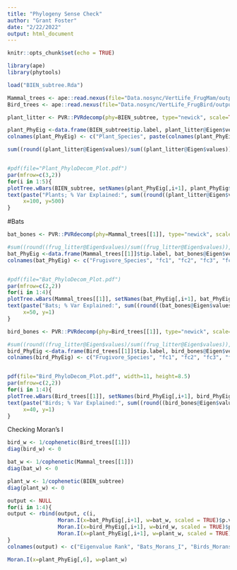```yaml
---
title: "Phylogeny Sense Check"
author: "Grant Foster"
date: "2/22/2022"
output: html_document
---
```


```r
knitr::opts_chunk$set(echo = TRUE)
```


```r
library(ape)
library(phytools)
```


```r
load("BIEN_subtree.Rda")

Mammal_trees <- ape::read.nexus(file="Data.nosync/VertLife_FrugMam/output.nex")
Bird_trees <- ape::read.nexus(file="Data.nosync/VertLife_FrugBird/output.nex")

```

```r
plant_litter <- PVR::PVRdecomp(phy=BIEN_subtree, type="newick", scale=TRUE)

plant_PhyEig <-data.frame(BIEN_subtree$tip.label, plant_litter@Eigen$vectors[,1:5])
colnames(plant_PhyEig) <- c("Plant_Species", paste(colnames(plant_PhyEig)[2:ncol(plant_PhyEig)], "PlDecomp", sep=""))

sum((round((plant_litter@Eigen$values)/sum((plant_litter@Eigen$values)),3)*100)[1])


#pdf(file="Plant_PhyloDecom_Plot.pdf")
par(mfrow=c(3,2))
for(i in 1:5){
plotTree.wBars(BIEN_subtree, setNames(plant_PhyEig[,i+1], plant_PhyEig$Plant_Species), fsize=100, scale=1000, tip.labels=F, lwd=1, width=0.001)
text(paste("Plants; % Var Explained:", sum((round((plant_litter@Eigen$values)/sum((plant_litter@Eigen$values)),3)*100)[i]), sep = " "), 
     x=100, y=500)
}
```

#Bats
```r
bat_bones <- PVR::PVRdecomp(phy=Mammal_trees[[1]], type="newick", scale=TRUE)

#sum((round((frug_litter@Eigen$values)/sum((frug_litter@Eigen$values)),3)*100)[1:3]) #first three vectors contain 66.4% of variation!!!
bat_PhyEig <-data.frame(Mammal_trees[[1]]$tip.label, bat_bones@Eigen$vectors[,1:4]) #take first three vectors and make them a dataframe
colnames(bat_PhyEig) <- c("Frugivore_Species", "fc1", "fc2", "fc3", "fc4")


#pdf(file="Bat_PhyloDecom_Plot.pdf")
par(mfrow=c(2,2))
for(i in 1:4){
plotTree.wBars(Mammal_trees[[1]], setNames(bat_PhyEig[,i+1], bat_PhyEig$Frugivore_Species), fsize=100, scale=100, tip.labels=F, lwd=1, width=0.001)
text(paste("Bats; % Var Explained:", sum((round((bat_bones@Eigen$values)/sum((bat_bones@Eigen$values)),3)*100)[i]), sep = " "), 
     x=50, y=1)
}


```


```r

bird_bones <- PVR::PVRdecomp(phy=Bird_trees[[1]], type="newick", scale=TRUE)

#sum((round((frug_litter@Eigen$values)/sum((frug_litter@Eigen$values)),3)*100)[1:3]) #first three vectors contain 66.4% of variation!!!
bird_PhyEig <-data.frame(Bird_trees[[1]]$tip.label, bird_bones@Eigen$vectors[,1:4]) #take first three vectors and make them a dataframe
colnames(bird_PhyEig) <- c("Frugivore_Species", "fc1", "fc2", "fc3", "fc4")


pdf(file="Bird_PhyloDecom_Plot.pdf", width=11, height=8.5)
par(mfrow=c(2,2))
for(i in 1:4){
plotTree.wBars(Bird_trees[[1]], setNames(bird_PhyEig[,i+1], bird_PhyEig$Frugivore_Species), fsize=0, scale=100, tip.labels=F, lwd=1, width=0.001)
text(paste("Birds; % Var Explained:", sum((round((bird_bones@Eigen$values)/sum((bird_bones@Eigen$values)),3)*100)[i]), sep = " "), 
     x=40, y=1)
}
```

Checking Moran's I
```r
bird_w <- 1/cophenetic(Bird_trees[[1]])
diag(bird_w) <- 0

bat_w <- 1/cophenetic(Mammal_trees[[1]])
diag(bat_w) <- 0

plant_w <- 1/cophenetic(BIEN_subtree)
diag(plant_w) <- 0

output <- NULL
for(i in 1:4){
output <- rbind(output, c(i, 
                Moran.I(x=bat_PhyEig[,i+1], w=bat_w, scaled = TRUE)$p.value,
                Moran.I(x=bird_PhyEig[,i+1], w=bird_w, scaled = TRUE)$p.value,
                Moran.I(x=plant_PhyEig[,i+1], w=plant_w, scaled = TRUE)$p.value))
}
colnames(output) <- c("Eigenvalue Rank", "Bats_Morans_I", "Birds_Morans_I", "Plants_Morans_I")

Moran.I(x=plant_PhyEig[,6], w=plant_w)
```

